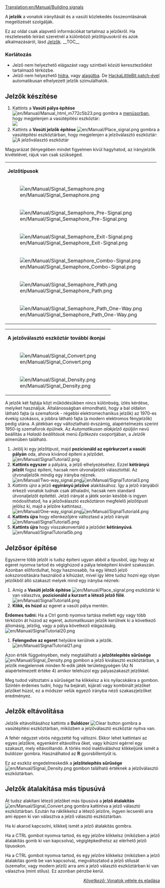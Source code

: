 [[Translation:en/Manual/Building signals]]


{{hu/Manual/Tutorial/Oktatás}}

A '''jelzők'''  a vonatok irányítását és a vasúti közlekedés összeomlásának megelőzését szolgálják.

Ez az oldal csak alapvető információkat tartalmaz a jelzőkről. Ha részletesebb leírást szeretnél a különböző jelzőtípusokról és azok alkalmazásáról, lásd [[hu/Manual/Jelzők|Jelzők]].
__TOC__
===Korlátozás===
* Jelző nem helyezhető elágazást vagy szintbeli közúti kereszteződést tartalmaző térközbe.
* Jelző nem helyezhető [[hu/Manual/Hidak|hídra]], vagy [[hu/Manual/Alagutak|alagútba]]. De [[en/Community/Patches/Tunnel Signals|HackaLittleBit patch-ével]] automatikusan elhelyezett jelzők szimulálhatók.

== Jelzők készítése ==
#Kattints a '''Vasúti pálya építése''' [[File:en/Manual/Manual html m772c5b23.png]] gombra a [[en/Manual/Game interface#the-menu-bar|menüsorban]], hogy megjelenjen a vasútépítési eszköztár:<br/>[[File:hu/Manual/Railroad Construction.png|none|frame|]]
#Kattints a '''Vasúti jelzők építése''' [[File:en/Manual/Place signal.png]] gombra a vasútépítési eszköztárban, hogy megjelenjen a jelzőválasztó eszköztár:<br/>[[File:hu/Manual/Signal Selection.png|none|frame|A jelzőválasztó eszköztár]]

Magyarázat (lényegében mindet figyelmen kívül hagyhatod, az irányjelzők kivételével, rájuk van csak szükséged.
{|
|colspan=3|'''Jelzőtípusok'''

|-
|[[File:en/Manual/Signal Semaphore.png]]
|[[File:en/Manual/Signal Electric.png]]
|[[hu/Manual/Jelzők#szakaszjelzok|Szakaszjelző]] (a játékban: normál jelző)
|-
|[[File:en/Manual/Signal Semaphore Pre-Signal.png]]
|[[File:en/Manual/Signal Electric Pre-Signal.png]]
|[[hu/Manual/Jelzők#bejarati-elojelzo|Bejárati előjelző]] (a játékban: bejárati jelző)
|-
|[[File:en/Manual/Signal Semaphore Exit-Signal.png]]
|[[File:en/Manual/Signal Electric Exit-Signal.png]]
|[[hu/Manual/Jelzők#kijarati-jelzo|Kijárati jelző]]
|-
|[[File:en/Manual/Signal Semaphore Combo-Signal.png]]
|[[File:en/Manual/Signal Electric Combo-Signal.png]]
|[[hu/Manual/Jelzők#kombinalt-jelzo|Kombinált jelző]]
|-
|[[File:en/Manual/Signal Semaphore Path.png]]
|[[File:en/Manual/Signal Electric Path.png]]
|[[hu/Manual/Jelzők#utvonaljelzok|Standard útvonaljelző]] (a játékban: irányjelző) (ha a vonat hátulról közelíti meg, áthaladhat rajta, a jelzését figyelmen kívül hagyva)
|-
|[[File:en/Manual/Signal Semaphore Path One-Way.png]]
|[[File:en/Manual/Signal Electric Path.png]]
|[[hu/Manual/Jelzők#utvonaljelzok|Egyirányú útvonaljelző (a játékban: egyirányú irányjelző)]] (ha a vonat a másik irányból közelíti meg, áthaladása nem lehetséges)
|}
{|
|colspan=2|'''A jelzőválasztó eszköztár további ikonjai'''

|-
|[[File:en/Manual/Signal Convert.png]]|| Jelzőátalakító eszköz - a ''pályán'' található jelző típusát átalakítja a jelzőkezelőn kiválasztottra. Lásd [[hu/Manual/Jelzők építése#jelzok-atalakitasa-mas-tipusuva| Jelzők építése]]
|-
|[[File:en/Manual/Signal Density.png]]|| Jelzősűrűség eszköz - azt állítja be, milyen közel kerülnek a jelzők automatikus építése során Lásd [[hu/Manual/Jelzők építése#jelzosor-epitese| Jelzők építése]]
|}

A jelzők két fajtája közt működésükben nincs különbség, ízlés kérdése, melyiket használjuk. Általánosságban elmondható, hogy a bal oldalon látható fajta (a szemaforok - régebbi elektromechanikus jelzők) az 1970-es évekig szokásos, a jobbra látható fajta (a modern elektromos fényjelzők) pedig utána. A játékban egy változtatható évszámig, alapértelmezés szerint 1950-ig szemaforok épülnek. Az ''Automatikusan alakjelző épüljön'' nevű beállítás a ''Haladó beállítások'' menü ''Építkezés'' csoportjában, a ''Jelzők'' almenüben található.

#Jelölj ki egy jelzőtípust, majd '''pozicionáld az egérkurzort a vasúti pályán''' oda, ahova kívánod építeni a jelződet.<br/>[[File:en/Manual/SignalTutorial2.png|none|frame]]
#'''Kattints egyszer''' a pályára, a jelző elhelyezéséhez. Ezzel '''kétirányú jelzőt''' fogsz építeni, hacsak nem útvonaljelzőt választottál. Az útvonaljelzők mindig egy irányba néznek.<br/>[[File:en/Manual/Two-way signal.png|frame|left]][[File:en/Manual/SignalTutorial3.png|none|frame]]
#''Kattints újra'' a jelző '''egyirányú jelzővé''' alakításához. Így a jelző irányából érkező vonatok tudnak csak áthaladni, hacsak nem standard útvonaljelzőt építettél. Jelző irányát a játék során később is ingyen módosíthatod, ha a jelzőválasztó eszköztáron megfelelő jelzőtípust jelölsz ki, majd a jelzőre kattintasz.<br/>[[File:en/Manual/One-way signal.png|frame|left]][[File:en/Manual/SignalTutorial4.png|none|frame]]
#'''Kattints újra''' hogy ellenkezőjére változtasd a jelző irányát<br/>[[File:en/Manual/SignalTutorial5.png|none|frame]]
#'''Kattints újra''' hogy visszakonvertáld a jelződet '''kétirányúvá'''.<br/>[[File:en/Manual/SignalTutorial5b.png|none|frame]]

== Jelzősor építése ==
Egyszerre több jelzőt is tudsz építeni ugyan abból a típusból, úgy hogy az egeret nyomva tartod és végighúzod a pálya teleépíteni kívánt szakaszán. Azonban előfordulhat, hogy hasznosabb, ha egy létező jelző sokszorosítására használod a kihúzást, mivel így létre tudsz hozni egy olyan jelzőkből álló szakaszt melyek mind egy irányba néznek:
#Amíg a '''Vasúti jelzők építése''' [[File:en/Manual/Place signal.png]] eszköztár ki van választva, '''pozicionáld a kurzort a létező jelző főlé'''.<br/>[[File:en/Manual/SignalTutorial4.png|none|frame]]
#'''Klikk, és húzd''' az egeret a vasúti pálya mentén.
'''Érdemes tudni:''' Ha a Ctrl gomb nyomva tartása mellett egy vagy több térközön át húzod az egeret, automatikusan jelzők kerülnek ki a következő állomásig, jelzőig, vagy a pálya következő elágazásáig.
<br/>[[File:en/Manual/SignalTutorial20.png|none|frame]]
#'''Felengedve az egeret''' helyükre kerülnek a jelzők.<br/>[[File:en/Manual/SignalTutorial21.png|none|frame]]

Azon érték függvényében, mely megtalálható a '''jelzőtelepítés sűrűsége''' [[File:en/Manual/Signal Density.png]] gombon a jelző kiválasztó eszköztárban, a jelzők megjelennek minden N-edik játék területegységen (Az N alapértelmezett értéke 4) amikor telehúzol egy pályaszakaszt jelzőkkel.

Meg tudod változtatni a sűrűséget ha klikkelsz a kis nyilacskákra a gombon. Szintén érdemes tudni, hogy ha bejárati, kijárati vagy kombinált jelzőket jelzőket húzol, ez a módszer velük egyező irányba néző szakaszjelzőket eredményez.

== Jelzők eltávolítása ==
Jelzők eltávolításához kattints a '''Buldózer''' [[File:en/Manual/Toggle clear active.png|Clear button]] gombra a vasútépítési eszköztárban, miközben a jelzőválasztó eszköztár nyitva van.

A fehér négyzet vörös négyzetté fog változni. Ekkor lehet kattintani az egyes jelzőkre, egyenként eltávolítva őket, vagy kihúzni egérrel egy szakaszt, mely eltávolítandó. A törlés mód inaktiváláshoz klikkeljünk ismét a buldózer gombra. Használhatod az '''R''' gyorsbillentyűt is.

Ez az eszköz engedelmeskedik a '''jelzőtelepítés sűrűsége''' [[File:en/Manual/Signal Density.png]] gombon található értéknek a jelzőválasztó eszköztárban.


== Jelzők átalakítása más típusúvá ==
Át tudsz alakítani létező jelzőket más típusúvá a '''jelző átalakítás''' [[File:en/Manual/Signal Convert.png]] gombra kattintva a jelző választó eszköztárban. Ezután ha ráklikkelsz a létező jelzőre, ingyen lecseréli arra ami éppen ki van választva a jelző választó eszköztárban.

Ha ki akarod kapcsolni, klikkelj ismét a jelző átalakítás gombra.

Ha a CTRL gombot nyomva tartod, és egy jelzőre klikkelsz (miközben a jelző átalakítás gomb ki van kapcsolva), végiglépkedhetsz az elérhető jelző típusokon.

Ha a CTRL gombot nyomva tartod, és egy jelzőre klikkelsz (miközben a jelző átalakítás gomb be van kapcsolva), megváltoztatod a jelző stílusát (szemafor, vagy modern jelző) arra ami a jelző választó eszköztárban ki van választva (mint stílus). Ez azonban pénzbe kerül.


<span style="float: right">[[hu/Manual/Vonatok vétele és eladása|''Következő:'' Vonatok vétele és eladása]]